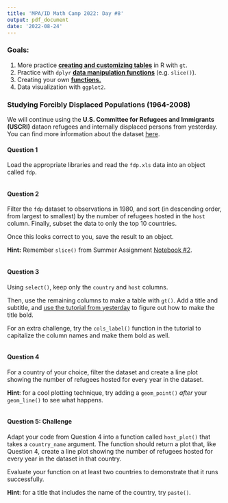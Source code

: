 ```yaml
---
title: 'MPA/ID Math Camp 2022: Day #8'
output: pdf_document
date: '2022-08-24'
---
```


### Goals:

1.  More practice [**creating and customizing tables**]{.underline} in R with `gt`.
2.  Practice with `dplyr` [**data manipulation functions**]{.underline} (e.g. `slice()`).
3.  Creating your own [**functions.**]{.underline}
4.  Data visualization with `ggplot2`.

### **Studying Forcibly Displaced Populations (1964-2008)**

We will continue using the **U.S. Committee for Refugees and Immigrants (USCRI)** dataon refugees and internally displaced persons from yesterday. You can find more information about the dataset [here](https://www.systemicpeace.org/inscrdata.html).

#### Question 1

Load the appropriate libraries and read the `fdp.xls` data into an object called `fdp`.

```r

```

#### Question 2

Filter the `fdp` dataset to observations in 1980, and sort (in descending order, from largest to smallest) by the number of refugees hosted in the `host` column. Finally, subset the data to only the top 10 countries.

Once this looks correct to you, save the result to an object.

**Hint:** Remember `slice()` from Summer Assignment [Notebook #2](https://colab.research.google.com/drive/1-Am4YUaSKWEQ8xkpGCRTrIhqQ3RMowQc?authuser=1).

```r

```

#### Question 3

Using `select()`, keep only the `country` and `host` columns.

Then, use the remaining columns to make a table with `gt()`. Add a title and subtitle, and [use the tutorial from yesterday](https://gt.rstudio.com/articles/intro-creating-gt-tables.html) to figure out how to make the title bold.

For an extra challenge, try the `cols_label()` function in the tutorial to capitalize the column names and make them bold as well.

```r

```

#### Question 4

For a country of your choice, filter the dataset and create a line plot showing the number of refugees hosted for every year in the dataset.

**Hint**: for a cool plotting technique, try adding a `geom_point()` *after* your `geom_line()` to see what happens.

```r

```

#### Question 5: Challenge

Adapt your code from Question 4 into a function called `host_plot()` that takes a `country_name` argument. The function should return a plot that, like Question 4, create a line plot showing the number of refugees hosted for every year in the dataset in that country.

Evaluate your function on at least two countries to demonstrate that it runs successfully.

**Hint**: for a title that includes the name of the country, try `paste()`.

```r

```
